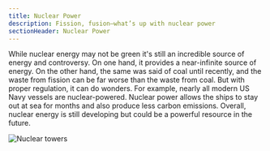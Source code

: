 ```yaml
---
title: Nuclear Power
description: Fission, fusion—what’s up with nuclear power
sectionHeader: Nuclear Power
---
```


While nuclear energy may not be green it's still an incredible source of energy and controversy.
On one hand, it provides a near-infinite source of energy.
On the other hand, the same was said of coal until recently, and the waste from fission can be far worse than the waste from coal.
But with proper regulation, it can do wonders. For example, nearly all modern US Navy vessels are nuclear-powered.
Nuclear power allows the ships to stay out at sea for months and also produce less carbon emissions. 
Overall, nuclear energy is still developing but could be a powerful resource in the future.


<img src="/images/nuclear.avif" alt="Nuclear towers"/>
